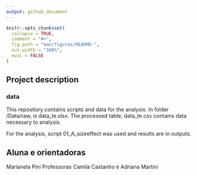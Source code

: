 ```yaml
---
output: github_document
---
```


<!-- README.md is generated from README.Rmd. Please edit that file -->

```r
knitr::opts_chunk$set(
  collapse = TRUE,
  comment = "#>",
  fig.path = "man/figures/README-",
  out.width = "100%",
  eval = FALSE
)
```

## Project description  

### data 
This repository contains scripts and data for the analysis. In folder /Data/raw, is data_te.xlsx. The processed table, data_te.csv contains data necessary to analysis.

For the analysis, script 01_A_sizeeffect was used and results are in outputs.

## Aluna e orientadoras

Marianela Pini
Professoras Camila Castanho e Adriana Martini







